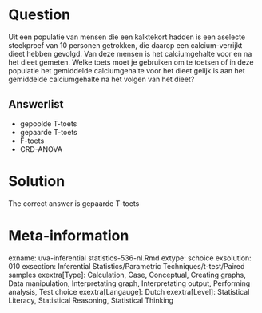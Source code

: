 Question
========

Uit een populatie van mensen die een kalktekort hadden is een aselecte steekproef van 10 personen getrokken, die daarop een calcium-verrijkt dieet hebben gevolgd. Van deze mensen is het calciumgehalte voor en na het dieet gemeten. Welke toets moet je gebruiken om te toetsen of in deze populatie het gemiddelde calciumgehalte voor het dieet gelijk is aan het gemiddelde calciumgehalte na het volgen van het dieet? 

Answerlist
----------
* gepoolde T-toets
* gepaarde T-toets
* F-toets
* CRD-ANOVA

Solution
========

The correct answer is  gepaarde T-toets 

Meta-information
================
exname: uva-inferential statistics-536-nl.Rmd 
extype: schoice 
exsolution: 010 
exsection: Inferential Statistics/Parametric Techniques/t-test/Paired samples
exextra[Type]: Calculation, Case, Conceptual, Creating graphs, Data manipulation, Interpretating graph, Interpretating output, Performing analysis, Test choice 
exextra[Langauge]: Dutch 
exextra[Level]: Statistical Literacy, Statistical Reasoning, Statistical Thinking 

